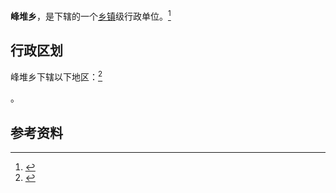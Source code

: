 {{中国乡级行政区|63/21/23/209/000}}

'''峰堆乡'''，是{{PRC admin/fullname|63/21/23/209/000|3}}下辖的一个[[乡镇|乡镇]]级行政单位。<ref>{{PRC admin/ref sgc|{{PRC admin/parent|63/21/23/209/000}}}}</ref>

== 行政区划 ==

峰堆乡下辖以下地区：<ref>{{PRC admin/ref sgc|63/21/23/209/000}}</ref>

{{PRC admin/children|63/21/23/209/000}}。

== 参考资料 ==

{{reflist}}

{{行政区划小作品}}
{{PRC admin/navcat|63/21/23/209/000}}